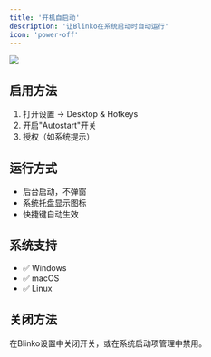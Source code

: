 ```yaml
---
title: '开机自启动'
description: '让Blinko在系统启动时自动运行'
icon: 'power-off'
---
```


<img className="rounded-2xl" src="/images/2025-09-19-15-47-02.png" />

## 启用方法
1. 打开设置 → Desktop & Hotkeys
2. 开启"Autostart"开关
3. 授权（如系统提示）

## 运行方式

- 后台启动，不弹窗
- 系统托盘显示图标
- 快捷键自动生效

## 系统支持

- ✅ Windows
- ✅ macOS
- ✅ Linux

## 关闭方法

在Blinko设置中关闭开关，或在系统启动项管理中禁用。